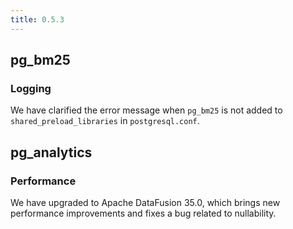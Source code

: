```yaml
---
title: 0.5.3
---
```


## pg_bm25

### Logging

We have clarified the error message when `pg_bm25` is not added to `shared_preload_libraries` in `postgresql.conf`.

## pg_analytics

### Performance

We have upgraded to Apache DataFusion 35.0, which brings new performance improvements and fixes a bug related to nullability.
